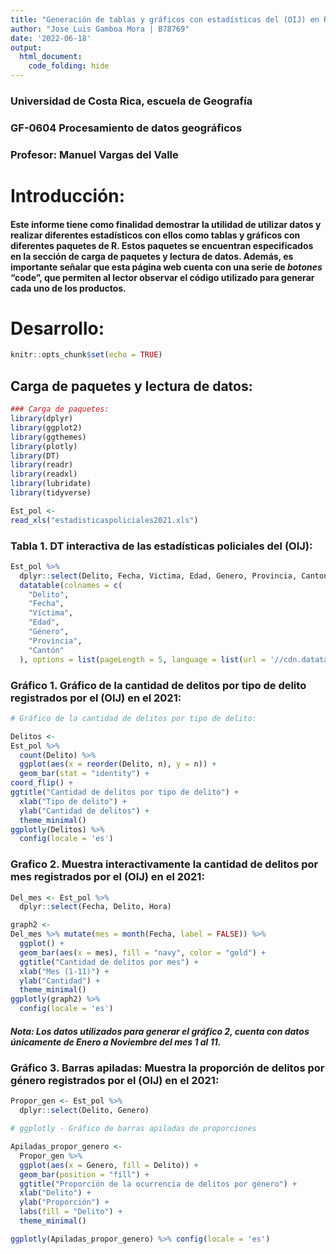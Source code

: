---
title: "Generación de tablas y gráficos con estadísticas del (OIJ) en R"
author: "Jose Luis Gamboa Mora | B78769"
date: '2022-06-18'
output: 
  html_document:
    code_folding: hide
---
### Universidad de Costa Rica, escuela de Geografía
### GF-0604 Procesamiento de datos geográficos
### Profesor: Manuel Vargas del Valle
# Introducción:
#### Este informe tiene como finalidad demostrar la utilidad de utilizar datos y realizar diferentes estadísticos con ellos como **tablas** y **gráficos** con diferentes paquetes de R. Estos paquetes se encuentran especificados en la sección de carga de paquetes y lectura de datos. Además, es importante señalar que esta página web cuenta con una serie de _botones_ "code", que permiten al lector observar el código utilizado para generar cada uno de los productos.

# Desarrollo:
```{r setup, message=FALSE}
knitr::opts_chunk$set(echo = TRUE)
```

## Carga de paquetes y lectura de datos:

```{r carga de paquetes, message=FALSE}
### Carga de paquetes:
library(dplyr)
library(ggplot2)
library(ggthemes)
library(plotly)
library(DT)
library(readr)
library(readxl)
library(lubridate)
library(tidyverse)
```

```{r lectura-datos, message=FALSE}
Est_pol <-
read_xls("estadisticaspoliciales2021.xls") 
```

### Tabla 1. DT interactiva de las estadísticas policiales del (OIJ):

```{r tabla, message=FALSE}
Est_pol %>%
  dplyr::select(Delito, Fecha, Victima, Edad, Genero, Provincia, Canton) %>%
  datatable(colnames = c(
    "Delito",
    "Fecha",
    "Víctima",
    "Edad",
    "Género",
    "Provincia",
    "Cantón"
  ), options = list(pageLength = 5, language = list(url = '//cdn.datatables.net/plug-ins/1.10.11/i18n/Spanish.json')))
```

### Gráfico 1. Gráfico de la cantidad de delitos por tipo de delito registrados por el (OIJ) en el 2021:

```{r gráfico-1, message=FALSE}
# Gráfico de la cantidad de delitos por tipo de delito:

Delitos <-
Est_pol %>%
  count(Delito) %>%
  ggplot(aes(x = reorder(Delito, n), y = n)) + 
  geom_bar(stat = "identity") +
coord_flip() +
ggtitle("Cantidad de delitos por tipo de delito") + 
  xlab("Tipo de delito") + 
  ylab("Cantidad de delitos") + 
  theme_minimal()
ggplotly(Delitos) %>% 
  config(locale = 'es')
```
### Grafico 2. Muestra interactivamente la cantidad de delitos por mes registrados por el (OIJ) en el 2021:

```{r Grafico-2, message=FALSE}
Del_mes <- Est_pol %>%
  dplyr::select(Fecha, Delito, Hora)
```
```{r Grafico-2.0, message=FALSE}
graph2 <- 
Del_mes %>% mutate(mes = month(Fecha, label = FALSE)) %>%
  ggplot() +
  geom_bar(aes(x = mes), fill = "navy", color = "gold") + 
  ggtitle("Cantidad de delitos por mes") + 
  xlab("Mes (1-11)") + 
  ylab("Cantidad") + 
  theme_minimal() 
ggplotly(graph2) %>%
  config(locale = 'es')
```
##### Nota: Los datos utilizados para generar el gráfico 2, cuenta con datos únicamente de Enero a Noviembre del mes 1 al 11. 


### Gráfico 3. Barras apiladas: Muestra la proporción de delitos por género registrados por el (OIJ) en el 2021: 

```{r definir variables a utilizar, message=FALSE}
Propor_gen <- Est_pol %>%
  dplyr::select(Delito, Genero)
```
```{r grafico de barras apiladas, message=FALSE}
# ggplotly - Gráfico de barras apiladas de proporciones

Apiladas_propor_genero <-
  Propor_gen %>%
  ggplot(aes(x = Genero, fill = Delito)) + 
  geom_bar(position = "fill") +
  ggtitle("Proporción de la ocurrencia de delitos por género") +
  xlab("Delito") +
  ylab("Proporción") +
  labs(fill = "Delito") +
  theme_minimal()

ggplotly(Apiladas_propor_genero) %>% config(locale = 'es')
```


